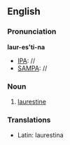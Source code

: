 ==English==

===Pronunciation===
'''laur-es'ti-na'''
*[[IPA]]: //
*[[SAMPA]]: //
===Noun===
{{infl|en|noun}}

# [[laurestine]]
===Translations===
*Latin: laurestina